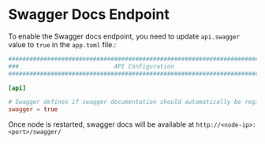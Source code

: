 # Swagger Docs Endpoint
To enable the Swagger docs endpoint, you need to update `api.swagger` value to `true` in the `app.toml` file.:

```toml
###############################################################################
###                           API Configuration                             ###
###############################################################################

[api]

# Swagger defines if swagger documentation should automatically be registered.
swagger = true
```

Once node is restarted, swagger docs will be available at `http://<node-ip>:<port>/swagger/`

